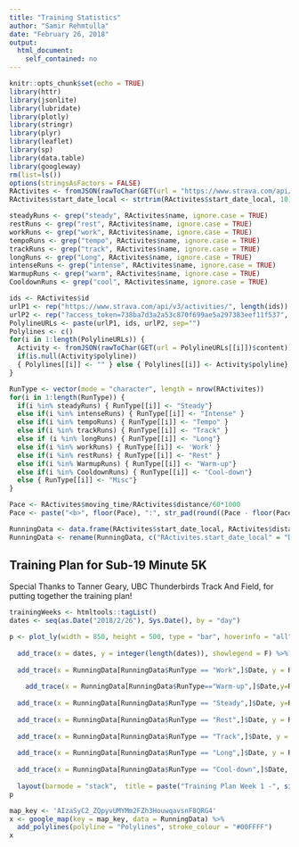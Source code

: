 ```yaml
---
title: "Training Statistics"
author: "Samir Rehmtulla"
date: "February 26, 2018"
output: 
  html_document:
    self_contained: no
---
```


```r
knitr::opts_chunk$set(echo = TRUE)
library(httr)
library(jsonlite)
library(lubridate)
library(plotly)
library(stringr)
library(plyr)
library(leaflet)
library(sp)
library(data.table)
library(googleway)
rm(list=ls())
options(stringsAsFactors = FALSE)
RActivites <- fromJSON(rawToChar(GET(url = "https://www.strava.com/api/v3/athlete/activities?after=1519601753&per_page=80&access_token=738ba7d3a2a53c870f699ae5a297383eef11f537")$content))
RActivites$start_date_local <- strtrim(RActivites$start_date_local, 10)

steadyRuns <- grep("steady", RActivites$name, ignore.case = TRUE)
restRuns <- grep("rest", RActivites$name, ignore.case = TRUE)
workRuns <- grep("work", RActivites$name, ignore.case = TRUE)
tempoRuns <- grep("tempo", RActivites$name, ignore.case = TRUE)
trackRuns <- grep("track", RActivites$name, ignore.case = TRUE)
longRuns <- grep("Long", RActivites$name, ignore.case = TRUE)
intenseRuns <- grep("intense", RActivites$name, ignore.case = TRUE)
WarmupRuns <- grep("warm", RActivites$name, ignore.case = TRUE)
CooldownRuns <- grep("cool", RActivites$name, ignore.case = TRUE)

ids <- RActivites$id
urlP1 <- rep("https://www.strava.com/api/v3/activities/", length(ids))
urlP2 <- rep("?access_token=738ba7d3a2a53c870f699ae5a297383eef11f537", length(ids))
PolylineURLs <- paste(urlP1, ids, urlP2, sep="")
Polylines <- c()
for(i in 1:length(PolylineURLs)) {
  Activity <- fromJSON(rawToChar(GET(url = PolylineURLs[[i]])$content))$map
  if(is.null(Activity$polyline))
  { Polylines[[i]] <- "" } else { Polylines[[i]] <- Activity$polyline}
}

RunType <- vector(mode = "character", length = nrow(RActivites))
for(i in 1:length(RunType)) {
  if(i %in% steadyRuns) { RunType[[i]] <- "Steady"}
  else if(i %in% intenseRuns) { RunType[[i]] <- "Intense" }
  else if(i %in% tempoRuns) { RunType[[i]] <- "Tempo" }
  else if(i %in% trackRuns) { RunType[[i]] <- "Track" }
  else if (i %in% longRuns) { RunType[[i]] <- "Long"}
  else if(i %in% workRuns) { RunType[[i]] <- 'Work' }
  else if(i %in% restRuns) { RunType[[i]] <- "Rest" }
  else if(i %in% WarmupRuns) { RunType[[i]] <- "Warm-up"}
  else if(i %in% CooldownRuns) { RunType[[i]] <- "Cool-down"}
  else { RunType[[i]] <- "Misc"}
}

Pace <- RActivites$moving_time/RActivites$distance/60*1000
Pace <- paste("<b>", floor(Pace), ":", str_pad(round((Pace - floor(Pace))*60), 2, pad = "0"), "/km", "</b>", sep = "")

RunningData <- data.frame(RActivites$start_date_local, RActivites$distance/1000.0, RActivites$moving_time, RunType, Pace, Polylines)
RunningData <- rename(RunningData, c("RActivites.start_date_local" = "Date", "RActivites.distance.1000" = "Distance", "RActivites.moving_time" = "Time"))
```

## Training Plan for Sub-19 Minute 5K

Special Thanks to Tanner Geary, UBC Thunderbirds Track And Field, for putting together the training plan!

```r
trainingWeeks <- htmltools::tagList()
dates <- seq(as.Date("2018/2/26"), Sys.Date(), by = "day")

p <- plot_ly(width = 850, height = 500, type = "bar", hoverinfo = "all") %>%
  
  add_trace(x = dates, y = integer(length(dates)), showlegend = F) %>%
  
  add_trace(x = RunningData[RunningData$RunType == "Work",]$Date, y = RunningData[RunningData$RunType == "Work",]$Distance, text = RunningData[RunningData$RunType == "Work",]$Pace, textposition = 'auto',  marker = list(line = list(color = 'rgb(8,48,107)', width = 2), color = 'rgba(160,70, 255,0.6)'), name = "Run to or from work") %>%
  
    add_trace(x = RunningData[RunningData$RunType=="Warm-up",]$Date,y=RunningData[RunningData$RunType == "Warm-up",]$Distance, text = RunningData[RunningData$RunType == "Warm-up",]$Pace, textposition = 'auto', marker = list(color = 'rgba(100,255,100,0.6)', line = list(color = 'rgb(8,48,107)', width = 2)), name = "Warm-up Run") %>%
  
  add_trace(x = RunningData[RunningData$RunType == "Steady",]$Date, y=RunningData[RunningData$RunType == "Steady",]$Distance, text = RunningData[RunningData$RunType == "Steady",]$Pace, textposition = 'auto', marker = list(color = 'rgba(255, 100, 100, 0.6)', line = list(color = 'rgb(8,48,107)', width = 2)), name = "Steady-State Run") %>%
  
  add_trace(x = RunningData[RunningData$RunType == "Rest",]$Date, y = RunningData[RunningData$RunType == "Rest",]$Distance, text = RunningData[RunningData$RunType == "Rest",]$Pace, textposition = 'auto', marker = list(color = 'rgba(255, 255, 100, 0.6)', line = list(color = 'rgb(8,48,107)', width = 2)), name = "Recovery Run") %>%
  
  add_trace(x = RunningData[RunningData$RunType == "Track",]$Date, y = RunningData[RunningData$RunType == "Track",]$Distance, text = RunningData[RunningData$RunType == "Track",]$Pace, textposition = 'auto', marker = list(color = 'rgba(255, 100, 255, 0.6)', line = list(color = 'rgb(8,48,107)', width = 2)), name = "Track Intervals") %>%
  
  add_trace(x = RunningData[RunningData$RunType == "Long",]$Date, y = RunningData[RunningData$RunType == "Long",]$Distance, text = RunningData[RunningData$RunType == "Long",]$Pace, textposition = 'auto', marker = list(color = 'rgba(50, 150, 255, 0.6)', line = list(color = 'rgb(8,48,107)', width = 2)), name = "Long Run") %>%
  
  add_trace(x = RunningData[RunningData$RunType == "Cool-down",]$Date, y = RunningData[RunningData$RunType == "Cool-down",]$Distance, text = RunningData[RunningData$RunType == "Cool-down",]$Pace, textposition = 'auto', marker = list(color = 'rgba(100, 255, 255, 0.6)', line = list(color = 'rgb(8,48,107)', width = 2)), name = "Cool-down") %>%
  
  layout(barmode = "stack",  title = paste("Training Plan Week 1 -", signif(sum(RunningData$Distance), 4), "km"), xaxis = list(title = "Date"), yaxis = list(title = "Distance (km)"))
p

map_key <- 'AIzaSyC2_ZQpyvUMYMm2FZh3HouwqavsnF8QRG4'
x <- google_map(key = map_key, data = RunningData) %>%
  add_polylines(polyline = "Polylines", stroke_colour = "#00FFFF")
x
```
